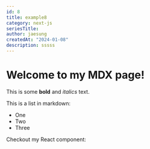 ```yaml
---
id: 8
title: example8
category: next-js
seriesTitle:
author: jaesung
createdAt: "2024-01-08"
description: sssss
---
```

# Welcome to my MDX page!


This is some **bold** and _italics_ text.

This is a list in markdown:

- One
- Two
- Three

Checkout my React component:
